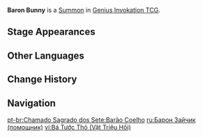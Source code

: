 {{Genius Invokation TCG Infobox
|title       = Baron Bunny
|id          = 113041
|image       = Baron Bunny Summon.png
|type        = Summon
|createdby   = Explosive Puppet
|summontype  = Character Card Skill
|usage       = 1
|effect      = '''When your active character takes DMG:''' Decrease DMG by 2.<br>When the Usages are depleted, this card will not be discarded.<br>'''At the End Phase, if Usage(s) have been depleted:''' Discard this card, deal 2 {{Color|Pyro DMG}}.
}}
'''Baron Bunny''' is a [[Summon]] in [[Genius Invokation TCG]].

==Stage Appearances==
{{Genius Invokation TCG Stage Appearances|createdby=Amber (Character Card)}}

==Other Languages==
{{Other Languages
|en      = Baron Bunny
|zhs     = 兔兔伯爵
|zhs_rm  = Tùtù Bójué
|zht     = 兔兔伯爵
|zht_rm  = Tùtù Bójué
|zh_tl   = 
|ja      = ウサギ伯爵
|ja_rm   = Usagi Hakushaku
|ja_tl   = Count Bunny
|ko      = 토끼 백작
|ko_tl   = Count Bunny
|es      = Barón Bunny
|es_tl   = Baron Bunny
|fr      = Baron Lapinou
|fr_tl   = Baron Bunny
|ru      = Барон Зайчик
|ru_tl   = Baron Bunny
|th      = Baron Bunny
|vi      = Bá Tước Thỏ
|vi_tl   = 
|de      = Graf von Hoppel
|de_tl   = Count of Hoppel
|id      = Baron Bunny
|pt      = Barão Coelho
|pt_tl   = 
|tr      = Baron Tavşan
|tr_tl   = 
|it      = Baron Coniglio
|it_tl   = 
}}

==Change History==
{{Change History|3.7}}

==Navigation==
{{Genius Invokation TCG Navbox|Summon}}

[[pt-br:Chamado Sagrado dos Sete:Barão Coelho]]
[[ru:Барон Зайчик (помощник)]]
[[vi:Bá Tước Thỏ (Vật Triệu Hồi)]]